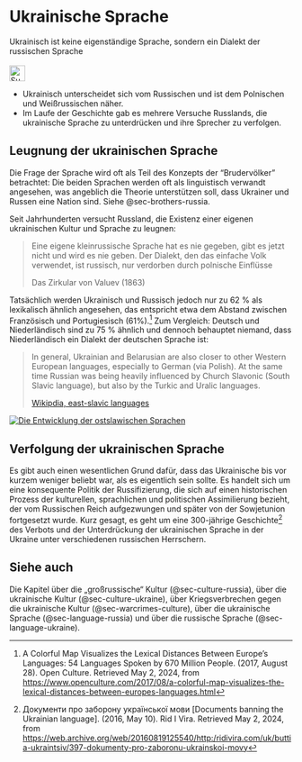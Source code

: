 # Ukrainische Sprache {#sec-language-ukraine}

::: {.callout-caution title=„Mythos“}
Ukrainisch ist keine eigenständige Sprache, sondern ein Dialekt der russischen Sprache
[<br></br>![Suche nach Stichwort in EUvsDisinfo](../all_common_img/EUvsDisinfo_400x240.jpg){height=2em}](https://euvsdisinfo.eu/disinformation-cases/?text=ukrainian%20language&sort=relevance)
:::

::: {.callout-tip title=„Wahrheit“}
- Ukrainisch unterscheidet sich vom Russischen und ist dem Polnischen und Weißrussischen näher.
- Im Laufe der Geschichte gab es mehrere Versuche Russlands, die ukrainische Sprache zu unterdrücken und ihre Sprecher zu verfolgen.
:::

## Leugnung der ukrainischen Sprache


Die Frage der Sprache wird oft als Teil des Konzepts der "Brudervölker" betrachtet: Die beiden Sprachen werden oft als linguistisch verwandt angesehen, was angeblich die Theorie unterstützen soll, dass Ukrainer und Russen eine Nation sind. Siehe @sec-brothers-russia.

Seit Jahrhunderten versucht Russland, die Existenz einer eigenen ukrainischen Kultur und Sprache zu leugnen:

> Eine eigene kleinrussische Sprache hat es nie gegeben, gibt es jetzt nicht und wird es nie geben. Der Dialekt, den das einfache Volk verwendet, ist russisch, nur verdorben durch polnische Einflüsse
>
> Das Zirkular von Valuev (1863)

Tatsächlich werden Ukrainisch und Russisch jedoch nur zu 62 % als lexikalisch ähnlich angesehen, das entspricht etwa dem Abstand zwischen Französisch und Portugiesisch (61%).[^language-ukraine.de-1] Zum Vergleich: Deutsch und Niederländisch sind zu 75 % ähnlich und dennoch behauptet niemand, dass Niederländisch ein Dialekt der deutschen Sprache ist:

> In general, Ukrainian and Belarusian are also closer to other Western European languages, especially to German (via Polish). At the same time Russian was being heavily influenced by Church Slavonic (South Slavic language), but also by the Turkic and Uralic languages.
>
> [Wikipdia, east-slavic languages](https://en.wikipedia.org/wiki/East_Slavic_languages)

[![Die Entwicklung der ostslawischen Sprachen](Ostslawische_Sprachen.jpg)](https://de.wikipedia.org/wiki/Altostslawische_Sprache)


## Verfolgung der ukrainischen Sprache

Es gibt auch einen wesentlichen Grund dafür, dass das Ukrainische bis vor kurzem weniger beliebt war, als es eigentlich sein sollte. Es handelt sich um eine konsequente Politik der Russifizierung, die sich auf einen historischen Prozess der kulturellen, sprachlichen und politischen Assimilierung bezieht, der vom Russischen Reich aufgezwungen und später von der Sowjetunion fortgesetzt wurde. Kurz gesagt, es geht um eine 300-jährige Geschichte[^language-ukraine.de-2] des Verbots und der Unterdrückung der ukrainischen Sprache in der Ukraine unter verschiedenen russischen Herrschern. 


## Siehe auch

Die Kapitel über die „großrussische“ Kultur (@sec-culture-russia), über die ukrainische Kultur (@sec-culture-ukraine), über Kriegsverbrechen gegen die ukrainische Kultur (@sec-warcrimes-culture), über die ukrainische Sprache (@sec-language-russia) und über die russische Sprache (@sec-language-ukraine).


[^language-ukraine.de-1]:  A Colorful Map Visualizes the Lexical Distances Between Europe’s Languages: 54 Languages Spoken by 670 Million People. (2017, August 28). Open Culture. Retrieved May 2, 2024, from [https://www.openculture.com/2017/08/a-colorful-map-visualizes-the-lexical-distances-between-europes-languages.html](https://www.openculture.com/2017/08/a-colorful-map-visualizes-the-lexical-distances-between-europes-languages.html)

[^language-ukraine.de-2]:  Документи про заборону української мови \[Documents banning the Ukrainian language\]. (2016, May 10). Rid I Vira. Retrieved May 2, 2024, from [https://web.archive.org/web/20160819125540/http:/ridivira.com/uk/buttia-ukraintsiv/397-dokumenty-pro-zaboronu-ukrainskoi-movy](https://web.archive.org/web/20160819125540/http:/ridivira.com/uk/buttia-ukraintsiv/397-dokumenty-pro-zaboronu-ukrainskoi-movy)
